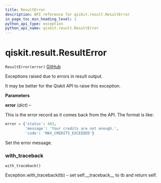 ```yaml
---
title: ResultError
description: API reference for qiskit.result.ResultError
in_page_toc_min_heading_level: 1
python_api_type: exception
python_api_name: qiskit.result.ResultError
---
```


# qiskit.result.ResultError

<span id="qiskit.result.ResultError" />

`ResultError(error)` [GitHub](https://github.com/qiskit/qiskit/tree/stable/0.18/qiskit/result/exceptions.py "view source code")

Exceptions raised due to errors in result output.

It may be better for the Qiskit API to raise this exception.

**Parameters**

**error** (*dict*) –

This is the error record as it comes back from the API. The format is like:

```python
error = {'status': 403,
         'message': 'Your credits are not enough.',
         'code': 'MAX_CREDITS_EXCEEDED'}
```

Set the error message.

### with\_traceback

<span id="qiskit.result.ResultError.with_traceback" />

`with_traceback()`

Exception.with\_traceback(tb) – set self.\_\_traceback\_\_ to tb and return self.

